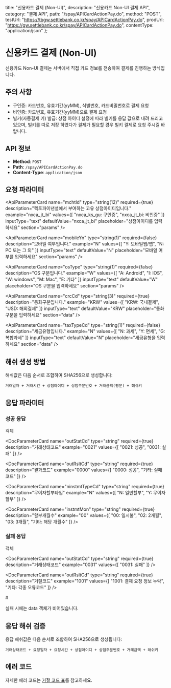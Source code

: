   title: "신용카드 결제 (Non-UI)",
  description: "신용카드 Non-UI 결제 API",
  category: "결제 API",
  path: "/spay/APICardActionPay.do",
  method: "POST",
  testUrl: "https://tbgw.settlebank.co.kr/spay/APICardActionPay.do",
  prodUrl: "https://gw.settlebank.co.kr/spay/APICardActionPay.do",
  contentType: "application/json"
};

# 신용카드 결제 (Non-UI)

신용카드 Non-UI 결제는 서버에서 직접 카드 정보를 전송하여 결제를 진행하는 방식입니다.

## 주의 사항

* 구인증: 카드번호, 유효기간(yyMM), 식별번호, 카드비밀번호로 결제 요청
* 비인증: 카드번호, 유효기간(yyMM)으로 결제 요청
* 빌키(자동결제 키) 발급: 상점 아이디 설정에 따라 빌키를 응답 값으로 내려 드리고 있으며, 빌키를 따로 저장 하였다가 결제가 필요할 경우 빌키 결제로 요청 주시길 바랍니다.

## API 정보

- **Method**: `POST`
- **Path**: `/spay/APICardActionPay.do`
- **Content-Type**: `application/json`

## 요청 파라미터

<ApiObjectHeader name="params" type="object" description="API 요청의 기본 헤더 정보를 담는 객체입니다. 거래 식별 및 인증에 필요한 메타데이터를 포함합니다." />

<ApiParameterCard
  name="mchtId"
  type="string(12)"
  required={true}
  description="헥토파이낸셜에서 부여하는 고유 상점아이디입니다."
  example="nxca_jt_bi"
  values={[
    "nxca_ks_gu: 구인증",
    "nxca_jt_bi: 비인증"
  ]}
  inputType="text"
  defaultValue="nxca_jt_bi"
  placeholder="상점아이디를 입력하세요"
  section="params"
/>

<ApiParameterCard
  name="ver"
  type="string(4)"
  required={true}
  description="전문의 버전입니다."
  example="0A19"
  note="고정값으로 사용합니다."
  inputType="text"
  defaultValue="0A19"
  fixed={true}
  section="params"
/>

<ApiParameterCard
  name="method"
  type="string(2)"
  required={true}
  description="결제수단입니다."
  example="CA"
  note="고정값으로 사용합니다."
  inputType="text"
  defaultValue="CA"
  fixed={true}
  section="params"
/>

<ApiParameterCard
  name="bizType"
  type="string(2)"
  required={true}
  description="업무 구분코드입니다."
  example="B0"
  note="고정값으로 사용합니다."
  inputType="text"
  defaultValue="B0"
  fixed={true}
  section="params"
/>

<ApiParameterCard
  name="encCd"
  type="string(2)"
  required={true}
  description="암호화 구분 코드입니다."
  example="23"
  note="고정값으로 사용합니다."
  inputType="text"
  defaultValue="23"
  fixed={true}
  section="params"
/>

<ApiParameterCard
  name="mchtTrdNo"
  type="string(100)"
  required={true}
  description="상점에서 생성하는 고유한 거래번호입니다."
  example="ORDER20211231100000"
  inputType="text"
  defaultValue="ORDER20211231100000"
  placeholder="상점주문번호를 입력하세요"
  section="params"
/>

<ApiParameterCard
  name="trdDt"
  type="string(8)"
  required={true}
  description="현재 전문을 전송하는 일자(YYYYMMDD)입니다."
  example="20211231"
  inputType="text"
  defaultValue="20211231"
  placeholder="YYYYMMDD 형식으로 입력하세요"
  section="params"
/>

<ApiParameterCard
  name="trdTm"
  type="string(6)"
  required={true}
  description="현재 전문을 전송하는 시간(HHMMSS)입니다."
  example="100000"
  inputType="text"
  defaultValue="100000"
  placeholder="HHMMSS 형식으로 입력하세요"
  section="params"
/>

<ApiParameterCard
  name="mobileYn"
  type="string(1)"
  required={false}
  description="모바일 여부입니다."
  example="N"
  values={[
    "Y: 모바일웹/앱",
    "N: PC 또는 그 외"
  ]}
  inputType="text"
  defaultValue="N"
  placeholder="모바일 여부를 입력하세요"
  section="params"
/>

<ApiParameterCard
  name="osType"
  type="string(1)"
  required={false}
  description="OS 구분입니다."
  example="W"
  values={[
    "A: Android",
    "I: IOS", 
    "W: windows",
    "M: Mac",
    "E: 기타"
  ]}
  inputType="text"
  defaultValue="W"
  placeholder="OS 구분을 입력하세요"
  section="params"
/>

<ApiObjectHeader name="data" type="object" description="결제 처리에 필요한 비즈니스 데이터를 담는 객체입니다. 고객 정보, 결제금액, 카드 정보 등 결제 요청의 핵심 정보를 포함합니다." />

<HectoEncryptedParameterCard
  name="pktHash"
  type="string(200)"
  required={true}
  description="SHA256 방식으로 생성한 해쉬값입니다."
  example="f395b6725a9a18f2563ce34f8bc76698051d27c05e5ba815f463f00429061c0c"
  inputType="text"
  defaultValue="f395b6725a9a18f2563ce34f8bc76698051d27c05e5ba815f463f00429061c0c"
  placeholder="SHA256 해쉬값을 입력하세요"
  note="🔒 거래일자 + 거래시간 + 상점아이디 + 상점주문번호 + 거래금액(평문) + 해쉬키 순서로 조합"
  section="data"
  isHashField={true}
/>

<ApiParameterCard
  name="pmtprdNm"
  type="string(128)"
  required={true}
  description="결제상품명입니다."
  example="테스트상품"
  inputType="text"
  defaultValue="테스트상품"
  placeholder="상품명을 입력하세요"
  section="data"
/>

<HectoEncryptedParameterCard
  name="mchtCustNm"
  type="string(30)"
  required={true}
  description="상점 고객명입니다."
  example="홍길동"
  inputType="text"
  defaultValue="홍길동"
  placeholder="고객명을 입력하세요"
  section="data"
  isEncrypted={true}
/>

<HectoEncryptedParameterCard
  name="mchtCustId"
  type="string(50)"
  required={true}
  description="상점 고객아이디입니다."
  example="HongGilDong"
  inputType="text"
  defaultValue="HongGilDong"
  placeholder="고객아이디를 입력하세요"
  section="data"
  isEncrypted={true}
/>

<HectoEncryptedParameterCard
  name="email"
  type="string(60)"
  required={false}
  description="상점 고객 이메일주소입니다."
  example="HongGilDong@example.com"
  inputType="email"
  defaultValue="HongGilDong@example.com"
  placeholder="이메일 주소를 입력하세요"
  section="data"
  isEncrypted={true}
/>

<HectoEncryptedParameterCard
  name="cardNo"
  type="string(16)"
  required={true}
  description="카드번호입니다."
  example="1111222233334444"
  inputType="text"
  defaultValue="1111222233334444"
  placeholder="카드번호를 입력하세요"
  section="data"
  isEncrypted={true}
/>

<HectoEncryptedParameterCard
  name="vldDtMon"
  type="string(2)"
  required={true}
  description="유효기간 MM입니다."
  example="12"
  inputType="text"
  defaultValue="12"
  placeholder="유효기간 월을 입력하세요"
  section="data"
  isEncrypted={true}
/>

<HectoEncryptedParameterCard
  name="vldDtYear"
  type="string(2)"
  required={true}
  description="유효기간 YY입니다."
  example="24"
  inputType="text"
  defaultValue="24"
  placeholder="유효기간 년을 입력하세요"
  section="data"
  isEncrypted={true}
/>

<ApiParameterCard
  name="idntNo"
  type="string(10)"
  required={false}
  description="생년월일 6자리 또는 사업자 번호 10자리입니다. 구인증만 사용합니다."
  example="991231"
  inputType="text"
  defaultValue="991231"
  placeholder="식별번호를 입력하세요"
  section="data"
/>

<ApiParameterCard
  name="cardPwd"
  type="string(2)"
  required={false}
  description="카드비밀번호 앞 2자리입니다. 구인증 결제시에만 사용합니다."
  example="00"
  inputType="text"
  defaultValue="00"
  placeholder="카드비밀번호를 입력하세요"
  section="data"
/>

<ApiParameterCard
  name="instmtMon"
  type="string(2)"
  required={true}
  description="할부개월수 2자리입니다."
  example="00"
  inputType="text"
  defaultValue="00"
  placeholder="할부개월수를 입력하세요"
  section="data"
/>

<ApiParameterCard
  name="crcCd"
  type="string(3)"
  required={true}
  description="통화구분입니다."
  example="KRW"
  values={[
    "KRW: 국내결제",
    "USD: 해외결제"
  ]}
  inputType="text"
  defaultValue="KRW"
  placeholder="통화구분을 입력하세요"
  section="data"
/>

<ApiParameterCard
  name="taxTypeCd"
  type="string(1)"
  required={false}
  description="세금유형입니다."
  example="N"
  values={[
    "N: 과세",
    "Y: 면세",
    "G: 복합과세"
  ]}
  inputType="text"
  defaultValue="N"
  placeholder="세금유형을 입력하세요"
  section="data"
/>

<HectoEncryptedParameterCard
  name="trdAmt"
  type="string(12)"
  required={true}
  description="거래금액입니다."
  example="1000"
  note="국내결제: 1000, 해외결제: 150 (ex [1.50$] => 정수표기 [150])"
  inputType="text"
  defaultValue="1000"
  placeholder="거래금액을 입력하세요"
  section="data"
  isEncrypted={true}
/>

<HectoEncryptedParameterCard
  name="taxAmt"
  type="string(12)"
  required={false}
  description="거래금액 중 과세금액입니다. 복합과세일 경우 필수입니다."
  example="909"
  inputType="text"
  defaultValue="909"
  placeholder="과세금액을 입력하세요"
  section="data"
  isEncrypted={true}
/>

<HectoEncryptedParameterCard
  name="vatAmt"
  type="string(12)"
  required={false}
  description="거래금액 중 부가세금액입니다. 복합과세일 경우 필수입니다."
  example="91"
  inputType="text"
  defaultValue="91"
  placeholder="부가세금액을 입력하세요"
  section="data"
  isEncrypted={true}
/>

<HectoEncryptedParameterCard
  name="taxFreeAmt"
  type="string(12)"
  required={false}
  description="거래금액 중 비과세금액입니다. 복합과세일 경우 필수입니다."
  example="0"
  inputType="text"
  defaultValue="0"
  placeholder="비과세금액을 입력하세요"
  section="data"
  isEncrypted={true}
/>

<HectoEncryptedParameterCard
  name="svcAmt"
  type="string(12)"
  required={false}
  description="신용카드 봉사료입니다."
  example="10"
  inputType="text"
  defaultValue="10"
  placeholder="봉사료를 입력하세요"
  section="data"
  isEncrypted={true}
/>

<ApiParameterCard
  name="notiUrl"
  type="string(250)"
  required={false}
  description="결제완료후, 헥토파이낸셜에서 상점으로 전달하는 노티(결과통보)를 수신하는Callback URL입니다."
  example="https://example.com/notiUrl"
  inputType="url"
  defaultValue="https://example.com/notiUrl"
  placeholder="결과처리 URL을 입력하세요"
  section="data"
/>

<ApiParameterCard
  name="mchtParam"
  type="string(4000)"
  required={false}
  description="기타 주문 정보를 입력하는 상점 예약 필드입니다."
  example="name=HongGilDong&age=25"
  inputType="text"
  defaultValue="name=HongGilDong&age=25"
  placeholder="상점예약필드를 입력하세요"
  section="data"
/>

## 해쉬 생성 방법

해쉬값은 다음 순서로 조합하여 SHA256으로 생성합니다:

```
거래일자 + 거래시간 + 상점아이디 + 상점주문번호 + 거래금액(평문) + 해쉬키
```

## 응답 파라미터

### 성공 응답

<ApiObjectHeader name="params" type="object" description="API 요청의 기본 헤더 정보를 담는 객체입니다. 거래 식별 및 인증에 필요한 메타데이터를 포함합니다." /> 객체

<DocParameterCard
  name="mchtId"
  type="string"
  required={true}
  description="헥토파이낸셜에서 부여하는 고유 상점아이디"
  example="nxca_jt_bi"
/>

<DocParameterCard
  name="ver"
  type="string"
  required={true}
  description="전문의 버전"
  example="0A19"
  note="고정값"
/>

<DocParameterCard
  name="method"
  type="string"
  required={true}
  description="결제수단"
  example="CA"
  note="고정값"
/>

<DocParameterCard
  name="bizType"
  type="string"
  required={true}
  description="업무구분코드"
  example="B0"
  note="고정값"
/>

<DocParameterCard
  name="encCd"
  type="string"
  required={true}
  description="암호화구분코드"
  example="23"
  note="고정값"
/>

<DocParameterCard
  name="mchtTrdNo"
  type="string"
  required={true}
  description="상점에서 생성하는 고유 주문번호"
  example="ORDER20211231100000"
/>

<DocParameterCard
  name="trdNo"
  type="string"
  required={true}
  description="헥토파이낸셜에서 부여하는 고유 거래번호"
  example="STFP_PGCAnxca_jt_il0211129135810M1494620"
/>

<DocParameterCard
  name="trdDt"
  type="string"
  required={true}
  description="요청일자 (YYYYMMDD)"
  example="20211231"
/>

<DocParameterCard
  name="trdTm"
  type="string"
  required={true}
  description="요청시간 (HHMMSS)"
  example="100000"
/>

<DocParameterCard
  name="outStatCd"
  type="string"
  required={true}
  description="거래상태코드"
  example="0021"
  values={[
    "0021: 성공",
    "0031: 실패"
  ]}
/>

<DocParameterCard
  name="outRsltCd"
  type="string"
  required={true}
  description="결과코드"
  example="0000"
  values={[
    "0000: 성공",
    "기타: 실패코드"
  ]}
/>

<DocParameterCard
  name="outRsltMsg"
  type="string"
  required={true}
  description="결과메시지"
  example="정상적으로 처리되었습니다."
/>

<DocParameterCard
  name="pktHash"
  type="string"
  required={true}
  description="해쉬값 (요청시 전송한 값 그대로 반환)"
  example="f395b6725a9a18f2563ce34f8bc76698051d27c05e5ba815f463f00429061c0c"
/>

<DocParameterCard
  name="trdAmt"
  type="string"
  required={true}
  description="거래금액"
  example="1000"
/>

<ApiObjectHeader name="data" type="object" description="결제 처리에 필요한 비즈니스 데이터를 담는 객체입니다. 고객 정보, 결제금액, 카드 정보 등 결제 요청의 핵심 정보를 포함합니다." />

<DocParameterCard
  name="billKey"
  type="string"
  required={false}
  description="빌키 (자동결제키, 빌키 서비스 이용시에만 발급)"
  example="SBILL_0123456789"
  note="빌키 서비스 별도 신청 필요"
/>

<DocParameterCard
  name="cardNo"
  type="string"
  required={true}
  description="카드번호 (마스킹 처리됨)"
  example="111122xxxxxx4444"
/>

<DocParameterCard
  name="vldDtMon"
  type="string"
  required={true}
  description="유효기간(월)"
  example="12"
/>

<DocParameterCard
  name="vldDtYear"
  type="string"
  required={true}
  description="유효기간(년)"
  example="24"
/>

<DocParameterCard
  name="issrId"
  type="string"
  required={true}
  description="발급사아이디"
  example="NHC"
/>

<DocParameterCard
  name="cardNm"
  type="string"
  required={true}
  description="카드사명"
  example="NH 농협"
/>

<DocParameterCard
  name="cardKind"
  type="string"
  required={true}
  description="카드종류명"
  example="NH 체크카드"
/>

<DocParameterCard
  name="ninstmtTypeCd"
  type="string"
  required={true}
  description="무이자할부타입"
  example="N"
  values={[
    "N: 일반할부",
    "Y: 무이자할부"
  ]}
/>

<DocParameterCard
  name="instmtMon"
  type="string"
  required={true}
  description="할부개월수"
  example="00"
  values={[
    "00: 일시불",
    "02: 2개월",
    "03: 3개월",
    "기타: 해당 개월수"
  ]}
/>

<DocParameterCard
  name="apprNo"
  type="string"
  required={true}
  description="승인번호"
  example="30001234"
/>

### 실패 응답

<ApiObjectHeader name="params" type="object" description="API 요청의 기본 헤더 정보를 담는 객체입니다. 거래 식별 및 인증에 필요한 메타데이터를 포함합니다." /> 객체

<DocParameterCard
  name="outStatCd"
  type="string"
  required={true}
  description="거래상태코드"
  example="0031"
  values={[
    "0031: 실패"
  ]}
/>

<DocParameterCard
  name="outRsltCd"
  type="string"
  required={true}
  description="거절코드"
  example="1001"
  values={[
    "1001: 결제 요청 정보 누락",
    "기타: 각종 오류코드"
  ]}
/>

<DocParameterCard
  name="outRsltMsg"
  type="string"
  required={true}
  description="결과메시지"
  example="결제 요청 정보 누락"
/>

#<ApiObjectHeader name="data" type="object" description="결제 처리에 필요한 비즈니스 데이터를 담는 객체입니다. 고객 정보, 결제금액, 카드 정보 등 결제 요청의 핵심 정보를 포함합니다." />

실패 시에는 data 객체가 비어있습니다.

## 응답 해쉬 검증

응답 해쉬값은 다음 순서로 조합하여 SHA256으로 생성됩니다:

```
거래상태코드 + 요청일자 + 요청시간 + 상점아이디 + 상점주문번호 + 거래금액 + 해쉬키
```

## 에러 코드

자세한 에러 코드는 [거절 코드 표](/docs/api/pg/credit-card/error-codes)를 참고하세요.